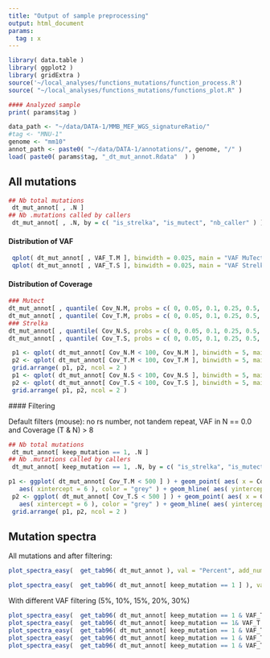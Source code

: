 ```yaml
---
title: "Output of sample preprocessing"
output: html_document
params:
  tag : x
---
```


```r
library( data.table )
library( ggplot2 )
library( gridExtra )
source('~/local_analyses/functions_mutations/function_process.R')
source( "~/local_analyses/functions_mutations/functions_plot.R" )
```

```r
#### Analyzed sample
print( params$tag )
```

```r
data_path <- "~/data/DATA-1/MMB_MEF_WGS_signatureRatio/" 
#tag <- "MNU-1"
genome <- "mm10"
annot_path <- paste0( "~/data/DATA-1/annotations/", genome, "/" )
load( paste0( params$tag, "_dt_mut_annot.Rdata"  ) )
```



## All mutations

```r
## Nb total mutations
 dt_mut_annot[ , .N ]
## Nb .mutations called by callers
 dt_mut_annot[ , .N, by = c( "is_strelka", "is_mutect", "nb_caller" ) ]
```

#### Distribution of VAF
```r
 qplot( dt_mut_annot[ , VAF_T.M ], binwidth = 0.025, main = "VAF MuTect2 mutations" )
 qplot( dt_mut_annot[ , VAF_T.S ], binwidth = 0.025, main = "VAF Strelka2 mutations" )
```


#### Distribution of Coverage

```r
### Mutect
dt_mut_annot[ , quantile( Cov_N.M, probs = c( 0, 0.05, 0.1, 0.25, 0.5, 0.75, 0.9, 0.95, 0.99, 1 ), na.rm = T ) ]
dt_mut_annot[ , quantile( Cov_T.M, probs = c( 0, 0.05, 0.1, 0.25, 0.5, 0.75, 0.9, 0.95, 0.99, 1 ), na.rm = T ) ]
### Strelka
dt_mut_annot[ , quantile( Cov_N.S, probs = c( 0, 0.05, 0.1, 0.25, 0.5, 0.75, 0.9, 0.95, 0.99, 1 ), na.rm = T ) ]
dt_mut_annot[ , quantile( Cov_T.S, probs = c( 0, 0.05, 0.1, 0.25, 0.5, 0.75, 0.9, 0.95, 0.99, 1 ), na.rm = T ) ]
```


```r
 p1 <- qplot( dt_mut_annot[ Cov_N.M < 100, Cov_N.M ], binwidth = 5, main = "Coverage in N (by MuTect2)" )
 p2 <- qplot( dt_mut_annot[ Cov_T.M < 100, Cov_T.M ], binwidth = 5, main = "Coverage in T (by MuTect2)" )
 grid.arrange( p1, p2, ncol = 2 )
 p1 <- qplot( dt_mut_annot[ Cov_N.S < 100, Cov_N.S ], binwidth = 5, main = "Coverage in N (by Strelka2)" )
 p2 <- qplot( dt_mut_annot[ Cov_T.S < 100, Cov_T.S ], binwidth = 5, main = "Coverage in T (by Strelka2)" )
 grid.arrange( p1, p2, ncol = 2 )
```


 #### Filtering
 

Default filters (mouse): no rs number, not tandem repeat, VAF in N == 0.0 and Coverage (T & N) > 8

```r
## Nb total mutations
 dt_mut_annot[ keep_mutation == 1, .N ]
## Nb .mutations called by callers
 dt_mut_annot[ keep_mutation == 1, .N, by = c( "is_strelka", "is_mutect", "nb_caller" ) ]
```


```r
p1 <- ggplot( dt_mut_annot[ Cov_T.M < 500 ] ) + geom_point( aes( x = Cov_T.M, y = VAF_T.M, color = keep_mutation ), alpha = 0.5 ) + geom_vline(
   aes( xintercept = 6 ), color = "grey" ) + geom_hline( aes( yintercept = 0.1 ), color = "grey" ) + labs( title = "Coverage vs. VAF + thresholds (Mutect2)" )  + guides( color=FALSE )
 p2 <- ggplot( dt_mut_annot[ Cov_T.S < 500 ] ) + geom_point( aes( x = Cov_T.S, y = VAF_T.S, color = keep_mutation ), alpha = 0.5 ) + geom_vline(
   aes( xintercept = 6 ), color = "grey" ) + geom_hline( aes( yintercept = 0.1 ), color = "grey" ) + labs( title = "Coverage vs. VAF + thresholds (Strelka2)" ) + guides( color=FALSE )
 grid.arrange( p1, p2, ncol = 2 )
```


## Mutation spectra

All mutations and after filtering:
```r
plot_spectra_easy(  get_tab96( dt_mut_annot ), val = "Percent", add_number = T ) + labs( title = "All mutations" )
```


```r
plot_spectra_easy(  get_tab96( dt_mut_annot[ keep_mutation == 1 ] ), val = "Percent", add_number = T ) + labs( title = "Filtered out mutations" )
```

With different VAF filtering (5%, 10%, 15%, 20%, 30%)
```r
plot_spectra_easy(  get_tab96( dt_mut_annot[ keep_mutation == 1 & VAF_T > 0.05 ] ), val = "Percent", add_number = T ) + labs( title = "Filtered out mutations (flags) - VAF > 5%" )
plot_spectra_easy(  get_tab96( dt_mut_annot[ keep_mutation == 1& VAF_T > 0.10 ] ), val = "Percent", add_number = T ) + labs( title = "Filtered out mutations (flags) - VAF > 10%" )
plot_spectra_easy(  get_tab96( dt_mut_annot[ keep_mutation == 1 & VAF_T > 0.15 ] ), val = "Percent", add_number = T ) + labs( title = "Filtered out mutations (flags) - VAF > 15%" )
plot_spectra_easy(  get_tab96( dt_mut_annot[ keep_mutation == 1 & VAF_T > 0.20 ] ), val = "Percent", add_number = T ) + labs( title = "Filtered out mutations (flags) - VAF > 20%" )
plot_spectra_easy(  get_tab96( dt_mut_annot[ keep_mutation == 1 & VAF_T > 0.30 ] ), val = "Percent", add_number = T ) + labs( title = "Filtered out mutations (flags) - VAF > 30%" )

```

